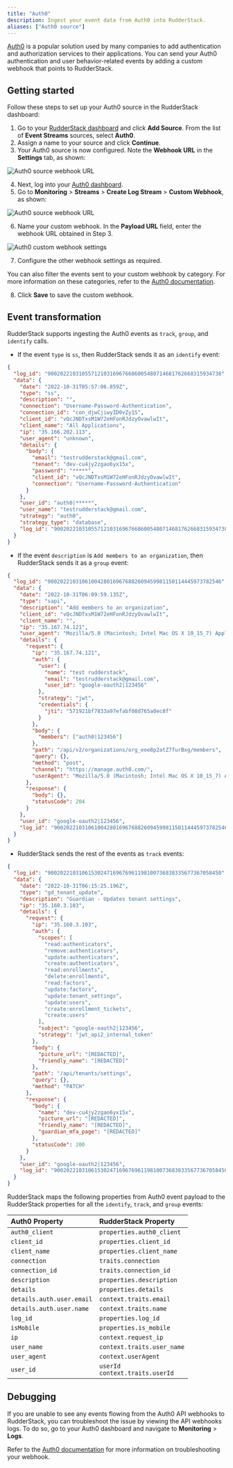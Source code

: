 ```yaml
---
title: "Auth0"
description: Ingest your event data from Auth0 into RudderStack.
aliases: ["Auth0 source"]
---
```


[Auth0](https://auth0.com/) is a popular solution used by many companies to add authentication and authorization services to their applications. You can send your Auth0 authentication and user behavior-related events by adding a custom webhook that points to RudderStack.

## Getting started

Follow these steps to set up your Auth0 source in the RudderStack dashboard:

1. Go to your [RudderStack dashboard](https://app.rudderstack.com/) and click **Add Source**. From the list of **Event Streams** sources, select **Auth0**.
2. Assign a name to your source and click **Continue**.
3. Your Auth0 source is now configured. Note the **Webhook URL** in the **Settings** tab, as shown:

<img src="../../../assets/event-stream-sources/auth0-webhook-url.png" alt="Auth0 source webhook URL" />

4. Next, log into your [Auth0 dashboard](https://manage.auth0.com/).
5. Go to **Monitoring** > **Streams** > **Create Log Stream** > **Custom Webhook**, as shown:

<img src="../../../assets/event-stream-sources/auth0-dashboard-custom-webhook.png" alt="Auth0 source webhook URL" />

6. Name your custom webhook. In the **Payload URL** field, enter the webhook URL obtained in Step 3.

<img src="../../../assets/event-stream-sources/auth0-webhook-settings.png" alt="Auth0 custom webhook settings" />

7. Configure the other webhook settings as required.

<div class="infoBlock">
You can also filter the events sent to your custom webhook by category. For more information on these categories, refer to the <a href="https://auth0.com/docs/customize/log-streams/event-filters">Auth0 documentation</a>.
</div>

8. Click **Save** to save the custom webhook.

## Event transformation

RudderStack supports ingesting the Auth0 events as <Link to="/event-spec/standard-events/track">`track`</Link>, <Link to="/event-spec/standard-events/group">`group`</Link>, and <Link to="/event-spec/standard-events/identify">`identify`</Link> calls.

- If the event `type` is `ss`, then RudderStack sends it as an `identify` event:

```json
{
  "log_id": "90020221031055712103169676686005480714681762668315934738",
  "data": {
    "date": "2022-10-31T05:57:06.859Z",
    "type": "ss",
    "description": "",
    "connection": "Username-Password-Authentication",
    "connection_id": "con_djwCjiwyID0vZy1S",
    "client_id": "vQcJNDTxsM1W72eHFonRJdzyOvawlwIt",
    "client_name": "All Applications",
    "ip": "35.166.202.113",
    "user_agent": "unknown",
    "details": {
      "body": {
        "email": "testrudderstack@gmail.com",
        "tenant": "dev-cu4jy2zgao6yx15x",
        "password": "*****",
        "client_id": "vQcJNDTxsM1W72eHFonRJdzyOvawlwIt",
        "connection": "Username-Password-Authentication"
      }
    },
    "user_id": "auth0|*****",
    "user_name": "testrudderstack@gmail.com",
    "strategy": "auth0",
    "strategy_type": "database",
    "log_id": "90020221031055712103169676686005480714681762668315934738"
  }
}
```

- If the event `description` is `Add members to an organization`, then RudderStack sends it as a `group` event:

```json
{
  "log_id": "90020221031061004280169676882609459981150114445973782546",
  "data": {
    "date": "2022-10-31T06:09:59.135Z",
    "type": "sapi",
    "description": "Add members to an organization",
    "client_id": "vQcJNDTxsM1W72eHFonRJdzyOvawlwIt",
    "client_name": "",
    "ip": "35.167.74.121",
    "user_agent": "Mozilla/5.0 (Macintosh; Intel Mac OS X 10_15_7) AppleWebKit/537.36 (KHTML, like Gecko) Chrome/105.0.0.0 Safari/537.36",
    "details": {
      "request": {
        "ip": "35.167.74.121",
        "auth": {
          "user": {
            "name": "test rudderstack",
            "email": "testrudderstack@gmail.com",
            "user_id": "google-oauth2|123456"
          },
          "strategy": "jwt",
          "credentials": {
            "jti": "571921bf7833a97efabf08d765a0ec8f"
          }
        },
        "body": {
          "members": ["auth0|123456"]
        },
        "path": "/api/v2/organizations/org_eoe8p2atZ7furBxg/members",
        "query": {},
        "method": "post",
        "channel": "https://manage.auth0.com/",
        "userAgent": "Mozilla/5.0 (Macintosh; Intel Mac OS X 10_15_7) AppleWebKit/537.36 (KHTML, like Gecko) Chrome/105.0.0.0 Safari/537.36"
      },
      "response": {
        "body": {},
        "statusCode": 204
      }
    },
    "user_id": "google-oauth2|123456",
    "log_id": "90020221031061004280169676882609459981150114445973782546"
  }
}
```

- RudderStack sends the rest of the events as `track` events:

```json
{
  "log_id": "90020221031061530247169676961198100736838335677367058450",
  "data": {
    "date": "2022-10-31T06:15:25.196Z",
    "type": "gd_tenant_update",
    "description": "Guardian - Updates tenant settings",
    "ip": "35.160.3.103",
    "details": {
      "request": {
        "ip": "35.160.3.103",
        "auth": {
          "scopes": [
            "read:authenticators",
            "remove:authenticators",
            "update:authenticators",
            "create:authenticators",
            "read:enrollments",
            "delete:enrollments",
            "read:factors",
            "update:factors",
            "update:tenant_settings",
            "update:users",
            "create:enrollment_tickets",
            "create:users"
          ],
          "subject": "google-oauth2|123456",
          "strategy": "jwt_api2_internal_token"
        },
        "body": {
          "picture_url": "[REDACTED]",
          "friendly_name": "[REDACTED]"
        },
        "path": "/api/tenants/settings",
        "query": {},
        "method": "PATCH"
      },
      "response": {
        "body": {
          "name": "dev-cu4jy2zgao6yx15x",
          "picture_url": "[REDACTED]",
          "friendly_name": "[REDACTED]",
          "guardian_mfa_page": "[REDACTED]"
        },
        "statusCode": 200
      }
    },
    "user_id": "google-oauth2|123456",
    "log_id": "90020221031061530247169676961198100736838335677367058450"
  }
}
```

RudderStack maps the following properties from Auth0 event payload to the RudderStack properties for all the `identify`, `track`, and `group` events:

| **Auth0 Property**        | **RudderStack Property**                  |
| :------------------------ | :--------------------------------- |
| `auth0_client`      | `properties.auth0_client`   |
| `client_id`      | `properties.client_id`       |
| `client_name`       | `properties.client_name`    |
| `connection` | `traits.connection` |
| `connection_id` | `traits.connection_id` |
| `description`    | `properties.description`        |
| `details`       | `properties.details` |
| `details.auth.user.email` | `context.traits.email`    |
| `details.auth.user.name`  | `context.traits.name`      |
| `log_id`      | `properties.log_id`     |
| `isMobile`    | `properties.is_mobile`       |
| `ip`         | `context.request_ip`          |
| `user_name`      | `context.traits.user_name`  |
| `user_agent`     | `context.userAgent`  |
| `user_id` | `userId` <br/> `context.traits.userId` |

## Debugging

If you are unable to see any events flowing from the Auth0 API webhooks to RudderStack, you can troubleshoot the issue by viewing the API webhooks logs. To do so, go to your Auth0 dashboard and navigate to **Monitoring** > **Logs**.

<div class="infoBlock">
Refer to the <a href="https://auth0.com/docs/customize/log-streams/custom-log-streams#troubleshoot-webhooks">Auth0 documentation</a> for more information on troubleshooting your webhook.
</div>